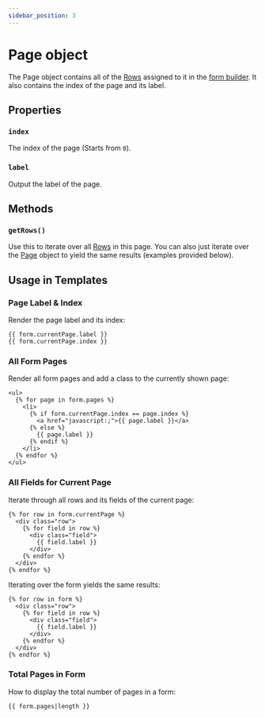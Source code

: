 ```yaml
---
sidebar_position: 3
---
```


# Page object

The Page object contains all of the [Rows](./row.md) assigned to it in the [form builder](../../forms/builder/). It also contains the index of the page and its label.

## Properties

### `index`

The index of the page (Starts from `0`).

### `label`

Output the label of the page.

## Methods

### `getRows()`

Use this to iterate over all [Rows](./row.md) in this page. You can also just iterate over the [Page](./page.md) object to yield the same results (examples provided below).

## Usage in Templates

### Page Label & Index

Render the page label and its index:

```twig
{{ form.currentPage.label }}
{{ form.currentPage.index }}
```

### All Form Pages

Render all form pages and add a class to the currently shown page:

```twig
<ul>
  {% for page in form.pages %}
    <li>
      {% if form.currentPage.index == page.index %}
        <a href="javascript:;">{{ page.label }}</a>
      {% else %}
        {{ page.label }}
      {% endif %}
    </li>
  {% endfor %}
</ul>
```

### All Fields for Current Page

Iterate through all rows and its fields of the current page:

```twig
{% for row in form.currentPage %}
  <div class="row">
    {% for field in row %}
      <div class="field">
        {{ field.label }}
      </div>
    {% endfor %}
  </div>
{% endfor %}
```

Iterating over the form yields the same results:

```twig
{% for row in form %}
  <div class="row">
    {% for field in row %}
      <div class="field">
        {{ field.label }}
      </div>
    {% endfor %}
  </div>
{% endfor %}
```

### Total Pages in Form

How to display the total number of pages in a form:

```twig
{{ form.pages|length }}
```
